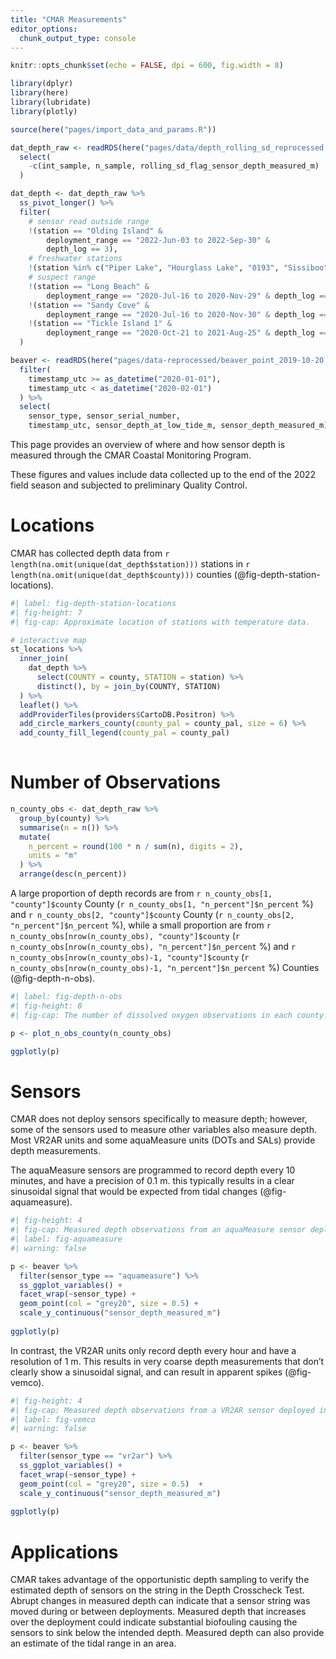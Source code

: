 ```yaml
---
title: "CMAR Measurements"
editor_options: 
  chunk_output_type: console
---
```


```r
knitr::opts_chunk$set(echo = FALSE, dpi = 600, fig.width = 8)

library(dplyr)
library(here)
library(lubridate)
library(plotly)

source(here("pages/import_data_and_params.R"))

dat_depth_raw <- readRDS(here("pages/data/depth_rolling_sd_reprocessed.rds")) %>%
  select(
    -c(int_sample, n_sample, rolling_sd_flag_sensor_depth_measured_m)
  ) 

dat_depth <- dat_depth_raw %>%
  ss_pivot_longer() %>%
  filter(
    # sensor read outside range
    !(station == "Olding Island" &
        deployment_range == "2022-Jun-03 to 2022-Sep-30" &
        depth_log == 3),
    # freshwater stations
    !(station %in% c("Piper Lake", "Hourglass Lake", "0193", "Sissiboo")),
    # suspect range
    !(station == "Long Beach" &
        deployment_range == "2020-Jul-16 to 2020-Nov-29" & depth_log == 5),
    !(station == "Sandy Cove" &
        deployment_range == "2020-Jul-16 to 2020-Nov-30" & depth_log == 5),
    !(station == "Tickle Island 1" &
        deployment_range == "2020-Oct-21 to 2021-Aug-25" & depth_log == 5)
  )

beaver <- readRDS(here("pages/data-reprocessed/beaver_point_2019-10-20.rds")) %>% 
  filter(
    timestamp_utc >= as_datetime("2020-01-01"),
    timestamp_utc < as_datetime("2020-02-01")
  ) %>% 
  select(
    sensor_type, sensor_serial_number, 
    timestamp_utc, sensor_depth_at_low_tide_m, sensor_depth_measured_m)

```


This page provides an overview of where and how sensor depth is measured through the CMAR Coastal Monitoring Program.

These figures and values include data collected up to the end of the 2022 field season and subjected to preliminary Quality Control.

# Locations

CMAR has collected depth data from `r length(na.omit(unique(dat_depth$station)))` stations in `r length(na.omit(unique(dat_depth$county)))` counties (@fig-depth-station-locations). 

```r
#| label: fig-depth-station-locations
#| fig-height: 7
#| fig-cap: Approximate location of stations with temperature data. 

# interactive map
st_locations %>% 
  inner_join(
    dat_depth %>% 
      select(COUNTY = county, STATION = station) %>% 
      distinct(), by = join_by(COUNTY, STATION)
  ) %>% 
  leaflet() %>% 
  addProviderTiles(providers$CartoDB.Positron) %>% 
  add_circle_markers_county(county_pal = county_pal, size = 6) %>% 
  add_county_fill_legend(county_pal = county_pal)
  
```

# Number of Observations

```r
n_county_obs <- dat_depth_raw %>% 
  group_by(county) %>%  
  summarise(n = n()) %>% 
  mutate(
    n_percent = round(100 * n / sum(n), digits = 2),
    units = "m"
  ) %>% 
  arrange(desc(n_percent))

```

A large proportion of depth records are from `r n_county_obs[1, "county"]$county` County (`r n_county_obs[1, "n_percent"]$n_percent` %) and `r n_county_obs[2, "county"]$county` County (`r n_county_obs[2, "n_percent"]$n_percent` %), while a small proportion are from `r n_county_obs[nrow(n_county_obs), "county"]$county` (`r n_county_obs[nrow(n_county_obs), "n_percent"]$n_percent` %) and `r n_county_obs[nrow(n_county_obs)-1, "county"]$county` (`r n_county_obs[nrow(n_county_obs)-1, "n_percent"]$n_percent` %) Counties (@fig-depth-n-obs). 


```r
#| label: fig-depth-n-obs
#| fig-height: 8
#| fig-cap: The number of dissolved oxygen observations in each county. 

p <- plot_n_obs_county(n_county_obs)

ggplotly(p)
```

# Sensors

CMAR does not deploy sensors specifically to measure depth; however, some of the sensors used to measure other variables also measure depth. Most VR2AR units and some aquaMeasure units (DOTs and SALs) provide depth measurements.

The aquaMeasure sensors are programmed to record depth every 10 minutes, and have a precision of 0.1 m. this typically results in a clear sinusoidal signal that would be expected from tidal changes (@fig-aquameasure).

```r
#| fig-height: 4
#| fig-cap: Measured depth observations from an aquaMeasure sensor deployed in January 2020 at Beaver Point.
#| label: fig-aquameasure
#| warning: false

p <- beaver %>% 
  filter(sensor_type == "aquameasure") %>% 
  ss_ggplot_variables() +
  facet_wrap(~sensor_type) +
  geom_point(col = "grey20", size = 0.5) +
  scale_y_continuous("sensor_depth_measured_m")
   
ggplotly(p)

```

In contrast, the VR2AR units only record depth every hour and have a resolution of 1 m. This results in very coarse depth measurements that don't clearly show a sinusoidal signal, and can result in apparent spikes (@fig-vemco). 

```r
#| fig-height: 4
#| fig-cap: Measured depth observations from a VR2AR sensor deployed in January 2020 at Beaver Point.
#| label: fig-vemco
#| warning: false

p <- beaver %>% 
  filter(sensor_type == "vr2ar") %>% 
  ss_ggplot_variables() +
  facet_wrap(~sensor_type) +
  geom_point(col = "grey20", size = 0.5)  +
  scale_y_continuous("sensor_depth_measured_m")
   
ggplotly(p)
```

# Applications

CMAR takes advantage of the opportunistic depth sampling to verify the estimated depth of sensors on the string in the Depth Crosscheck Test. Abrupt changes in measured depth can indicate that a sensor string was moved during or between deployments. Measured depth that increases over the deployment could indicate substantial biofouling causing the sensors to sink below the intended depth. Measured depth can also provide an estimate of the tidal range in an area.

